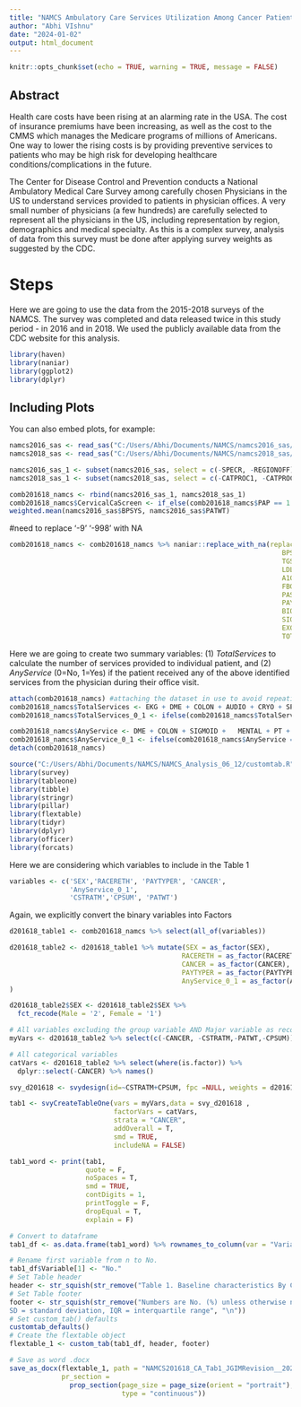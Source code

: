 ```yaml
---
title: "NAMCS Ambulatory Care Services Utilization Among Cancer Patients"
author: "Abhi VIshnu"
date: "2024-01-02"
output: html_document
---
```


```r
knitr::opts_chunk$set(echo = TRUE, warning = TRUE, message = FALSE)
```

## Abstract
Health care costs have been rising at an alarming rate in the USA. The cost of insurance premiums have been increasing, as well as the cost to the CMMS which manages the Medicare programs of millions of Americans. One way to lower the rising costs is by providing preventive services to patients who may be high risk for developing healthcare conditions/complications in the future.

The Center for Disease Control and Prevention conducts a National Ambulatory Medical Care Survey among carefully chosen Physicians in the US to understand services provided to patients in physician offices. A very small number of physicians (a few hundreds) are carefully selected to represent all the physicians in the US, including representation by region, demographics and medical specialty. As this is a complex survey, analysis of data from this survey must be done after applying survey weights as suggested by the CDC.  


# Steps
Here we are going to use the data from the 2015-2018 surveys of the NAMCS. The survey was completed and data released twice in this study period - in 2016 and in 2018.
We used the publicly available data from the CDC website for this analysis.

```r
library(haven)
library(naniar)
library(ggplot2)
library(dplyr)
```

## Including Plots

You can also embed plots, for example:

```r
namcs2016_sas <- read_sas("C:/Users/Abhi/Documents/NAMCS/namcs2016_sas/namcs2016_sas.sas7bdat", NULL)
namcs2018_sas <- read_sas("C:/Users/Abhi/Documents/NAMCS/namcs2018_sas/namcs2018_sas.sas7bdat", NULL)

```


```r
namcs2016_sas_1 <- subset(namcs2016_sas, select = c(-SPECR, -REGIONOFF))
namcs2018_sas_1 <- subset(namcs2018_sas, select = c(-CATPROC1, -CATPROC2, -CATPROC3, -CATPROC4, -CATPROC5, -CATPROC6, -CATPROC7, -CATPROC8, -CATPROC9))
```





```r
comb201618_namcs <- rbind(namcs2016_sas_1, namcs2018_sas_1)
comb201618_namcs$CervicalCaScreen <- if_else(comb201618_namcs$PAP == 1 | comb201618_namcs$HPVDNA == 1, 1, 0)
weighted.mean(namcs2016_sas$BPSYS, namcs2016_sas$PATWT)
```
#need to replace '-9' '-998' with NA

```r
comb201618_namcs <- comb201618_namcs %>% naniar::replace_with_na(replace = list(BPDIAS = c(-9, 998), 
                                                                    BPSYS = c(-9,998),
                                                                    TGSRES = c(-9, 998,-7),
                                                                    LDLRES = c(-9, 998,-7),
                                                                    A1CRES = c(-9, 998,-7),
                                                                    FBGRES = c(-9, 998,-7),
                                                                    PASTVIS = c(-7),
                                                                    PAYTYPER = c(-9, -8),
                                                                    BIOPROV = c(-9, -7),
                                                                    SIGPROV = c(-9, -7),
                                                                    EXCIPROV = c(-9, -7),
                                                                    TOTCHRON = c(-9)))
```

Here we are going to create two summary variables: (1) *TotalServices* to calculate the number of services provided to individual patient, and (2) *AnyService* (0=No, 1=Yes) if the patient received any of the above identified services from the physician during their office visit.


```r
attach(comb201618_namcs) #attaching the dataset in use to avoid repeating the name for each of the variable below. Note that we still need to specify the dataset name for variables created after 'attaching'them to the current session
comb201618_namcs$TotalServices <- EKG + DME + COLON + AUDIO + CRYO + SPIRO + MENTAL + PT + PSYCHOTH + WOUND + ETOH + CervicalCaScreen + DEPRESS + FOOT + NEURO + PELVIC + RECTAL + RETINAL + SKIN +   SUBST + DIAEDUC + DIETNUTR + EXERCISE + GRWTHDEV + INJPREV + STRESMGT + SUBSTED + TOBACED + WTREDUC + OTHSERV + HEPTEST + SUBST + ETOHED + HIV
comb201618_namcs$TotalServices_0_1 <- ifelse(comb201618_namcs$TotalServices == 0, 0, 1)
```

```r
comb201618_namcs$AnyService <- DME + COLON + SIGMOID +   MENTAL + PT + PSYCHOTH + OCCUPY + CervicalCaScreen + DEPRESS + DIETNUTR + EXERCISE + STRESMGT + MAMMO + HOMEHLTH + TOBACED + CAM + BONEDENS + GENETIC +   RADTHER + HEPTEST + SUBST + ETOHED + HIV  
comb201618_namcs$AnyService_0_1 <- ifelse(comb201618_namcs$AnyService == 0, 0, 1)
detach(comb201618_namcs)
```



```r
source("C:/Users/Abhi/Documents/NAMCS/NAMCS_Analysis_06_12/customtab.R")
library(survey)
library(tableone)
library(tibble)
library(stringr)
library(pillar)
library(flextable)
library(tidyr)
library(dplyr)
library(officer)
library(forcats)
```
Here we are considering which variables to include in the Table 1
```r
variables <- c('SEX','RACERETH', 'PAYTYPER', 'CANCER',
               'AnyService_0_1', 
               'CSTRATM','CPSUM', 'PATWT')

```
Again, we explicitly convert the binary  variables into Factors
```r
d201618_table1 <- comb201618_namcs %>% select(all_of(variables)) 

d201618_table2 <- d201618_table1 %>% mutate(SEX = as_factor(SEX),
                                           RACERETH = as_factor(RACERETH),
                                           CANCER = as_factor(CANCER),
                                           PAYTYPER = as_factor(PAYTYPER),
                                           AnyService_0_1 = as_factor(AnyService_0_1)
)

```

```r
d201618_table2$SEX <- d201618_table2$SEX %>%
  fct_recode(Male = '2', Female = '1')

```

```r
# All variables excluding the group variable AND Major variable as recoded above
myVars <- d201618_table2 %>% select(c(-CANCER, -CSTRATM,-PATWT,-CPSUM)) %>% names()

# All categorical variables
catVars <- d201618_table2 %>% select(where(is.factor)) %>%
  dplyr::select(-CANCER) %>% names()

```


```r
svy_d201618 <- svydesign(id=~CSTRATM+CPSUM, fpc =NULL, weights = d201618_table2$PATWT, data = d201618_table2)

```

```r
tab1 <- svyCreateTableOne(vars = myVars,data = svy_d201618 ,
                          factorVars = catVars,
                          strata = "CANCER",
                          addOverall = T,
                          smd = TRUE,
                          includeNA = FALSE)
```

```r
tab1_word <- print(tab1,
                   quote = F,
                   noSpaces = T,
                   smd = TRUE,
                   contDigits = 1,
                   printToggle = F,
                   dropEqual = T,
                   explain = F)

```

```r
# Convert to dataframe
tab1_df <- as.data.frame(tab1_word) %>% rownames_to_column(var = "Variable")

# Rename first variable from n to No.
tab1_df$Variable[1] <- "No."
# Set Table header
header <- str_squish(str_remove("Table 1. Baseline characteristics By Cancer Status in the 2016, 18 NAMCS Study", "\n"))
# Set Table footer
footer <- str_squish(str_remove("Numbers are No. (%) unless otherwise noted.
SD = standard deviation, IQR = interquartile range", "\n"))
# Set custom_tab() defaults
customtab_defaults()
# Create the flextable object
flextable_1 <- custom_tab(tab1_df, header, footer)

```

```r
# Save as word .docx
save_as_docx(flextable_1, path = "NAMCS201618_CA_Tab1_JGIMRevision__20231222.docx",
             pr_section =
               prop_section(page_size = page_size(orient = "portrait"),
                            type = "continuous"))


```

```r

```

```r

```

```r

```

```r

```
